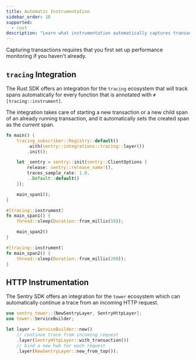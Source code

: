 ```yaml
---
title: Automatic Instrumentation
sidebar_order: 10
supported:
  - rust
description: "Learn what instrumentation automatically captures transactions."
---
```


<Note>

Capturing transactions requires that you first <PlatformLink to="/performance/">set up performance monitoring</PlatformLink> if you haven't already.

</Note>

## `tracing` Integration

The Rust SDK offers an integration for the `tracing` ecosystem that will track spans automatically for every function that is annotated with `#[tracing::instrument]`.

The integration takes care of starting a new transaction or a new child span of an already running transaction, and it automatically sets the created span as the _current_ span.

```rust
fn main() {
    tracing_subscriber::Registry::default()
        .with(sentry::integrations::tracing::layer())
        .init();

    let _sentry = sentry::init(sentry::ClientOptions {
        release: sentry::release_name!(),
        traces_sample_rate: 1.0,
        ..Default::default()
    });

    main_span1();
}

#[tracing::instrument]
fn main_span1() {
    thread::sleep(Duration::from_millis(50));

    main_span2()
}

#[tracing::instrument]
fn main_span2() {
    thread::sleep(Duration::from_millis(200));
}
```

## HTTP Instrumentation

The Sentry SDK offers an integration for the `tower` ecosystem which can automatically continue a trace from an incoming HTTP request.

```rust
use sentry_tower::{NewSentryLayer, SentryHttpLayer};
use tower::ServiceBuilder;

let layer = ServiceBuilder::new()
    // continue trace from incoming request
    .layer(SentryHttpLayer::with_transaction())
    // bind a new hub for each request
    .layer(NewSentryLayer::new_from_top());
```
